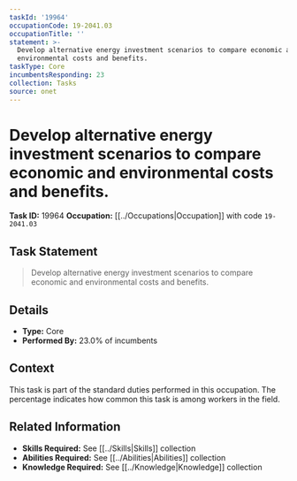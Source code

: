 ```yaml
---
taskId: '19964'
occupationCode: 19-2041.03
occupationTitle: ''
statement: >-
  Develop alternative energy investment scenarios to compare economic and
  environmental costs and benefits.
taskType: Core
incumbentsResponding: 23
collection: Tasks
source: onet
---
```

# Develop alternative energy investment scenarios to compare economic and environmental costs and benefits.

**Task ID:** 19964
**Occupation:** [[../Occupations|Occupation]] with code `19-2041.03`

## Task Statement

> Develop alternative energy investment scenarios to compare economic and environmental costs and benefits.

## Details

- **Type:** Core
- **Performed By:** 23.0% of incumbents

## Context

This task is part of the standard duties performed in this occupation. The percentage indicates how common this task is among workers in the field.

## Related Information

- **Skills Required:** See [[../Skills|Skills]] collection
- **Abilities Required:** See [[../Abilities|Abilities]] collection
- **Knowledge Required:** See [[../Knowledge|Knowledge]] collection
